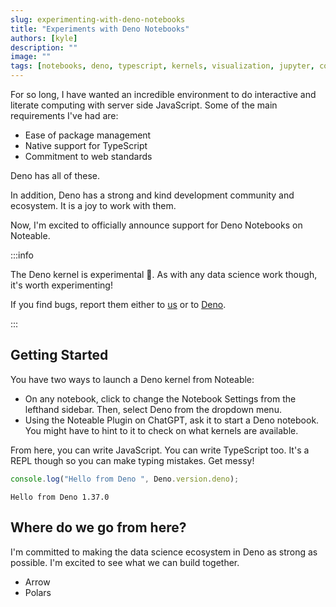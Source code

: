 ```yaml
---
slug: experimenting-with-deno-notebooks
title: "Experiments with Deno Notebooks"
authors: [kyle]
description: ""
image: ""
tags: [notebooks, deno, typescript, kernels, visualization, jupyter, community]
---
```


For so long, I have wanted an incredible environment to do interactive and literate computing with server side JavaScript. Some of the main requirements I've had are:

- Ease of package management
- Native support for TypeScript
- Commitment to web standards

Deno has all of these.

In addition, Deno has a strong and kind development community and ecosystem. It is a joy to work with them.

Now, I'm excited to officially announce support for Deno Notebooks on Noteable.

:::info

The Deno kernel is experimental 🧪. As with any data science work though, it's worth experimenting!

If you find bugs, report them either to [us]() or to [Deno](https://github.com/denoland/deno/issues).

:::

## Getting Started

You have two ways to launch a Deno kernel from Noteable:

- On any notebook, click to change the Notebook Settings from the lefthand sidebar. Then, select Deno from the dropdown menu.
- Using the Noteable Plugin on ChatGPT, ask it to start a Deno notebook. You might have to hint to it to check on what kernels are available.

From here, you can write JavaScript. You can write TypeScript too. It's a REPL though so you can make typing mistakes. Get messy!

```typescript cell count={1}
console.log("Hello from Deno ", Deno.version.deno);
```

```cell output count={1}
Hello from Deno 1.37.0
```

## Where do we go from here?

I'm committed to making the data science ecosystem in Deno as strong as possible. I'm excited to see what we can build together.

- Arrow
- Polars
